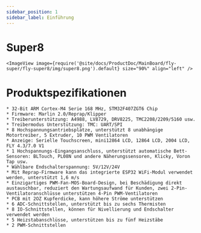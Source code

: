 ```yaml
---
sidebar_position: 1
sidebar_label: Einführung
---
```



# Super8

    
    <ImageView image={require('@site/docs/ProductDoc/MainBoard/fly-super/fly-super8/img/super8.png').default} size="90%" align="left" />


# Produktspezifikationen


    * 32-Bit ARM Cortex-M4 Serie 168 MHz, STM32F407ZGT6 Chip
    * Firmware: Marlin 2.0/Reprap/Klipper
    * Treiberunterstützung: A4988, LV8729, DRV8225, TMC2208/2209/5160 usw.
    * Treibermodus Unterstützung: TMC: UART/SPI
    * 8 Hochspannungsantriebsplätze, unterstützt 8 unabhängige Motortreiber, 5 Extruder, 10 PWM Ventilatoren
    * Anzeige: Serielle Touchscreen, mini12864 LCD, 12864 LCD, 2004 LCD, FLY 4.3/7.0 V1
    * 1 Hochspannungs-Eingangsanschluss, unterstützt automatische Bett-Sensoren: BLTouch, PL08N und andere Näherungssensoren, Klicky, Voron Tap usw.
    * Wählbare Endschalterspannung: 5V/12V/24V
    * Mit Reprap-Firmware kann das integrierte ESP32 WiFi-Modul verwendet werden, unterstützt 1,6 m/s
    * Einzigartiges PWM-Fan-MOS-Board-Design, bei Beschädigung direkt austauschbar, reduziert den Wartungsaufwand für Kunden, zwei 2-Pin-Ventilatoranschlüsse unterstützen 4-Pin PWM-Ventilatoren
    * PCB mit 2OZ Kupferdicke, kann höhere Ströme unterstützen
    * 6 ADC-Schnittstellen, unterstützt bis zu sechs Thermisten
    * 8 IO-Schnittstellen, können für Nivellierung und Endschalter verwendet werden
    * 5 Heizstabanschlüsse, unterstützen bis zu fünf Heizstäbe
    * 2 PWM-Schnittstellen